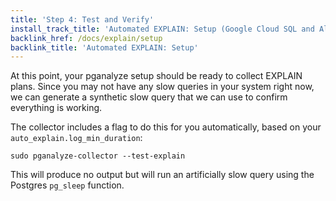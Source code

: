 ```yaml
---
title: 'Step 4: Test and Verify'
install_track_title: 'Automated EXPLAIN: Setup (Google Cloud SQL and AlloyDB)'
backlink_href: /docs/explain/setup
backlink_title: 'Automated EXPLAIN: Setup'
---
```



At this point, your pganalyze setup should be ready to collect EXPLAIN plans. Since
you may not have any slow queries in your system right now, we can generate a
synthetic slow query that we can use to confirm everything is working.

The collector includes a flag to do this for you automatically, based on your
`auto_explain.log_min_duration`:

```
sudo pganalyze-collector --test-explain
```

This will produce no output but will run an artificially slow query using the
Postgres `pg_sleep` function.

<PublicOnly>
  <VerifyExplainPublic />
</PublicOnly>
